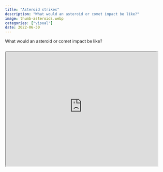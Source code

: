```yaml
---
title: "Asteroid strikes"
description: "What would an asteroid or comet impact be like?"
image: thumb-asteroids.webp
categories: ["visual"]
date: 2022-06-30
---
```


What would an asteroid or comet impact be like?


```{=html}
<div style="text-align:center; position: relative; height: 0; padding-bottom: 75%; margin-top: 25px; margin-bottom: 25px; border: 1px solid #cccccc; border-radius: 5px;">
	<iframe style="position: absolute; top: 0; left: 0; width: 100%; height: 100%; background-color: white;" src="https://360info-asteroidimpacts.pages.dev/calculator" allowfullscreen></iframe>
</div>
```
